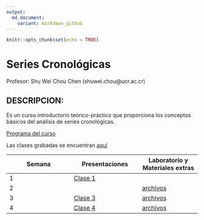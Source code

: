 ```yaml
---
output:
  md_document:
    variant: markdown_github
---
```


```r
knitr::opts_chunk$set(echo = TRUE)
```

# Series Cronológicas

Profesor: Shu Wei Chou Chen (shuwei.chou@ucr.ac.cr)

## DESCRIPCION:

Es un curso introductorio teórico-práctico que proporciona los conceptos básicos del análisis de series cronológicas.

[Programa del curso](https://shuwei325.github.io/SP1633-II21/SP1633-programa.pdf)

Las clases grabadas se encuentran [aquí](https://youtube.com/playlist?list=PL81c0Y-B3uz1yxyVnlg1khPYWStQ9tgbl) 

Semana        | Presentaciones | Laboratorio y Materiales extras
------------- | -------------- | ------------
1             | [Clase 1](https://shuwei325.github.io/SP1633-II21/clase-1.html) |
2             |                | [archivos](https://shuwei325.github.io/SP1633-II21/clase-2.rar)  
3             | [Clase 3](https://shuwei325.github.io/SP1633-II21/clase-3.html) | [archivos](https://shuwei325.github.io/SP1633-II21/clase-3.rar)
4             | [Clase 4](https://shuwei325.github.io/SP1633-II21/clase-4.html) | [archivos](https://shuwei325.github.io/SP1633-II21/clase-4.rar)






